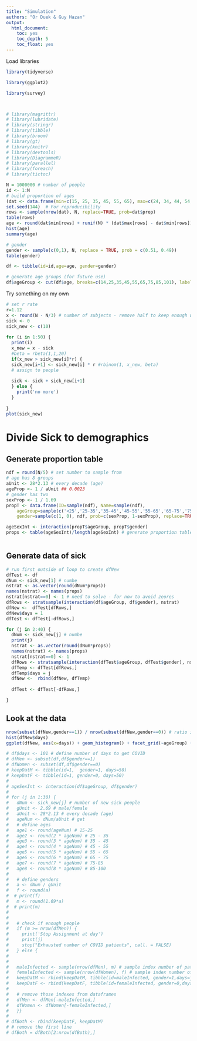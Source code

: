 ```yaml
---
title: "Simulation"
authors: "Or Duek & Guy Hazan"
output:
  html_document:
    toc: yes
    toc_depth: 5
    toc_float: yes
---
```



Load libraries
```r
library(tidyverse)

library(ggplot2)

library(survey)



# library(magrittr)
# library(lubridate)
# library(stringr)
# library(tibble)
# library(broom)
# library(gt)
# library(knitr)
# library(devtools)
# library(DiagrammeR)
# library(parallel)
# library(foreach)
# library(tictoc)


```


```r
N = 1000000 # number of people
id <- 1:N
# build proportion of ages
(dat <- data.frame(min=c(15, 25, 35, 45, 55, 65), max=c(24, 34, 44, 54, 64, 100), prop=c(0.15, 0.134, 0.12, 0.1, 0.085,0.01)))
set.seed(144)  # For reproducibility
rows <- sample(nrow(dat), N, replace=TRUE, prob=dat$prop)
table(rows)
age <- round(dat$min[rows] + runif(N) * (dat$max[rows] - dat$min[rows]))
hist(age)
summary(age)

# gender
gender <- sample(c(0,1), N, replace = TRUE, prob = c(0.51, 0.49))
table(gender)

df <- tibble(id=id,age=age, gender=gender)

# generate age groups (for future use)
df$ageGroup <- cut(df$age, breaks=c(14,25,35,45,55,65,75,85,101), labels=c('<25','25-35','35-45','45-55','55-65','65-75','75-85','>85'))
```

Try something on my own

```r
# set r rate
r=1.12
x <- round(N - N/3) # number of subjects - remove half to keep enough way for the assignment
sick <- 0
sick_new <- c(10)
 
for (i in 1:50) {
  print(i)
  x_new = x - sick
  #beta = rbeta(1,1,20)
  if(x_new > sick_new[i]*r) {
  sick_new[i+1] <- sick_new[i] * r #rbinom(1, x_new, beta)
  # assign to people
  
  sick <- sick + sick_new[i+1]
  } else {
    print('no more')
  }
  
}
plot(sick_new)


```

# Divide Sick to demographics



## Generate proportion table

```r
ndf = round(N/5) # set number to sample from
# age has 8 groups
aUnit <- 28*2.13 # every decade (age)
ageProp <- 1 / aUnit ## 0.0023
# gender has two
sexProp <- 1 / 1.69
propT <- data.frame(ID=sample(ndf), Name=sample(ndf), 
    ageGroup=sample(c('<25','25-35','35-45','45-55','55-65','65-75','75-85','>85'), ndf, prob=c(ageProp, ageProp*2, ageProp*3, ageProp*4, ageProp*5, ageProp*6, ageProp*7, ageProp*8), replace=TRUE),
    gender=sample(c(1, 0), ndf, prob=c(sexProp, 1-sexProp), replace=TRUE))

ageSexInt <- interaction(propT$ageGroup, propT$gender)
props <- table(ageSexInt)/length(ageSexInt) # generate proportion table for sampling



```

## Generate data of sick

```r
# run first outside of loop to create dfNew
dfTest <- df
dNum <- sick_new[1] # numbe
nstrat <- as.vector(round(dNum*props))
names(nstrat) <- names(props)
nstrat[nstrat==0] <- 1 # need to solve - for now to avoid zeores
dfRows <- stratsample(interaction(df$ageGroup, df$gender), nstrat)
dfNew <-  dfTest[dfRows,]
dfNew$days = 1
dfTest <- dfTest[-dfRows,]

for (j in 2:40) {
  dNum <- sick_new[j] # numbe
  print(j)
  nstrat <- as.vector(round(dNum*props))
  names(nstrat) <- names(props)
  nstrat[nstrat==0] <- 1 
  dfRows <- stratsample(interaction(dfTest$ageGroup, dfTest$gender), nstrat)
  dfTemp <- dfTest[dfRows,]
  dfTemp$days = j
  dfNew <-  rbind(dfNew, dfTemp)
  
  dfTest <- dfTest[-dfRows,]

}
```

## Look at the data

```r
nrow(subset(dfNew,gender==1)) / nrow(subset(dfNew,gender==0)) # ratio if 1.686 as expected
hist(dfNew$days)
ggplot(dfNew, aes(x=days)) + geom_histogram() + facet_grid(~ageGroup) + theme_minimal()
```



```r
# df$days <- 101 # define number of days to get COVID
# dfMen <- subset(df,df$gender==1)
# dfWomen <- subset(df,df$gender==0)
# keepDatM <- tibble(id=1,  gender=1, days=50)
# keepDatF <- tibble(id=1, gender=0, days=50)
# 
# ageSexInt <- interaction(df$ageGroup, df$gender)
# 
# for (j in 1:30) {
#   dNum <- sick_new[j] # number of new sick people
#   gUnit <- 2.69 # male/female
#   aUnit <- 28*2.13 # every decade (age)
#   ageNum <- dNum/aUnit # get 
#   # define ages
#   age1 <- round(ageNum) # 15-25
#   age2 <- round(2 * ageNum) # 25 - 35
#   age3 <- round(3 * ageNum) # 35 - 45
#   age4 <- round(4 * ageNum) # 45 - 55
#   age5 <- round(5 * ageNum) # 55 - 65
#   age6 <- round(6 * ageNum) # 65 - 75
#   age7 <- round(7 * ageNum) # 75-85
#   age8 <- round(8 * ageNum) # 85-100
#  
#   # define genders
#   a <- dNum / gUnit
#   f <- round(a)
#  # print(f)
#   m <- round(1.69*a)
#  # print(m)
#  
#   
#   # check if enough people
#   if (m >= nrow(dfMen)) {
#     print('Stop Assignment at day')
#     print(j)
#     stop("Exhausted number of COVID patients", call. = FALSE)
#   } else {
#     
#   
#   maleInfected <- sample(nrow(dfMen), m) # sample index number of patients
#   femaleInfected <- sample(nrow(dfWomen), f) # sample index number of females
#   keepDatM <- rbind(keepDatM, tibble(id=maleInfected, gender=1,days=j))
#   keepDatF <- rbind(keepDatF, tibble(id=femaleInfected, gender=0,days=j))
#   
#   # remove those indexes from dataframes
#   dfMen <- dfMen[-maleInfected,]
#   dfWomen <- dfWomen[-femaleInfected,]
#   }}
# 
# dfBoth <- rbind(keepDatF, keepDatM)
# # remove the first line
# dfBoth = dfBoth[2:nrow(dfBoth),]
```



